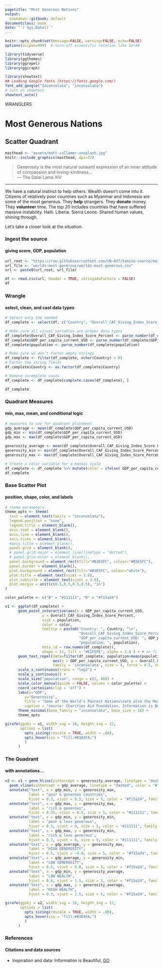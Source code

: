 ```yaml
---
pagetitle: "Most Generous Nations"
output:
  bookdown::gitbook: default
documentclass: book
date: "`r Sys.Date()`"
---
```


```r

knitr::opts_chunk$set(message=FALSE, warning=FALSE, echo=FALSE)
options(scipen=999)  # turn-off scientific notation like 1e+48

library(tidyverse)
library(ggthemes)
library(ggrepel)
library(ggiraph)

library(showtext)
## Loading Google fonts (https://fonts.google.com/)
font_add_google("Inconsolata", "inconsolata")
# turn on showtext
showtext_auto()

```

<div class="activity">
WRANGLERS  
</div>

# Most Generous Nations
## Scatter Quadrant


```r

masthead <- "assets/matt-collamer-unsplash.jpg"
knitr::include_graphics(masthead, dpi=72)

```

> Generosity is the most natural outward expression of an inner attitude of compassion and loving-kindness...\
--- The Dalai Lama XIV\

***

We have a natural instinct to help others. Wealth doesn’t come into it. Citizens of relatively poor countries such as Myanmar and Indonesia are some of the most generous. They __help__ strangers. They __donate__ money. They __volunteer__ time. The top 20 includes countries that have suffered massive instability. Haiti. Liberia. Sierra Leone. Shared human values, shining through.

Let's take a closer look at the situation.

### Ingest the source
#### giving score, GDP, population


```r

url_root <- "https://raw.githubusercontent.com/UN-AVT/kamino-source/main/sources/0-shared/data/"
url_file <- "worlds-most-generous/worlds-most-generous.csv"
url <- paste0(url_root, url_file)

df <- read.csv(url, header = TRUE, stringsAsFactors = FALSE)
df

```


### Wrangle
#### select, clean, and cast data types


```r

# Select only the needed
df_complete <- select(df, c("Country", "Overall_CAF_Giving_Index_Score_Percent", "GDP_per_capita_current_USD", "population"))

# Make sure all visual variables are proper data types
df_complete$Overall_CAF_Giving_Index_Score_Percent <- parse_number(df_complete$Overall_CAF_Giving_Index_Score_Percent)
df_complete$GDP_per_capita_current_USD <- parse_number(df_complete$GDP_per_capita_current_USD)
df_complete$population <- parse_number(df_complete$population)

# Make sure we don't factor empty strings
df_complete <- filter(df_complete, nchar(Country) > 0)
# Factor the string fields
df_complete$Country <- as.factor(df_complete$Country)

# Remove incomplete cases
df_complete <- df_complete[complete.cases(df_complete), ]

df_complete

```


### Quadrant Measures
#### min, max, mean, and conditional logic

```r

# measures to use for quadrant placement
gdp_average <- mean(df_complete$GDP_per_capita_current_USD)
gdp_min <- min(df_complete$GDP_per_capita_current_USD)
gdp_max <- max(df_complete$GDP_per_capita_current_USD)

generosity_average <- mean(df_complete$Overall_CAF_Giving_Index_Score_Percent)
generosity_min <- min(df_complete$Overall_CAF_Giving_Index_Score_Percent)
generosity_max <- max(df_complete$Overall_CAF_Giving_Index_Score_Percent)

# Create a color variable for a manual scale
df_complete <- df_complete %>% mutate(color = ifelse( GDP_per_capita_current_USD < gdp_average & Overall_CAF_Giving_Index_Score_Percent > generosity_average, 'R', 'B'))
df_complete

```



### Base Scatter Plot
#### position, shape, color, and labels


```r

# theme parameters
theme_opts <- theme(
  text = element_text(family = "inconsolata"), 
  legend.position = "none",
  legend.title = element_blank(),
  axis.text = element_blank(),
  axis.line = element_blank(),
  axis.ticks = element_blank(),
  #axis.title = element_blank(),
  panel.grid = element_blank(),
  # panel.grid.major = element_line(linetype = "dotted"),
  # panel.grid.minor = element_blank(),
  panel.background = element_rect(fill="#B3E5FC", colour="#B3E5FC"),
  panel.border = element_blank(),
  plot.background = element_rect(fill="#B3E5FC", colour="white"),
  plot.title = element_text(vjust = 3.0),
  plot.subtitle = element_text(vjust = 3.0),
  plot.margin = unit(c(0.5,0.5,0.5,0.5), "in")
)

color_palette <- c("B" = "#111111", "R" = "#f15a24")

v1 <- ggplot(df_complete) +
      geom_point_interactive(aes(x = GDP_per_capita_current_USD, 
                 y = Overall_CAF_Giving_Index_Score_Percent, 
                 size = population,
                 color = color,
                 tooltip = paste0("Country: ", Country, "\n", 
                                  "Overall_CAF_Giving_Index_Score_Percent: ", Overall_CAF_Giving_Index_Score_Percent, "%\n", 
                                  "GDP_per_capita_current_USD: ", GDP_per_capita_current_USD, "\n", 
                                  "population: ", population),
                 data_id = row.names(df_complete)), 
                 shape = 21, fill = "#E1F5FE", alpha = 1.0 ) + # or fill = "NA"
      geom_text_repel(data=filter(df_complete, population>mean(population)),
                      aes(x = GDP_per_capita_current_USD, y = Overall_CAF_Giving_Index_Score_Percent, label = Country, color = color),
                      family = 'inconsolata', size = 4, force = 0.5, nudge_x = 0.25, segment.size  = 0.2, segment.color = "grey50", direction = "both", hjust = 0) +
      scale_x_continuous(trans = "log2") +
      scale_y_continuous() +
      scale_size("population", range = c(2, 40)) +
      scale_color_manual(guide = FALSE, values = color_palette) +
      coord_cartesian(clip = 'off') +
      labs(x="GDP",
         y="Generosity",
         title = "Some of the World's Poorest Nations\nare also the Most Generous",
         caption = "source: Charities Aid Foundation, Information is Beautiful") +
      theme_minimal(base_family = "inconsolata", base_size = 16) +
      theme_opts

girafe(ggobj = v1, width_svg = 16, height_svg = 12,
       options = list(
         opts_sizing(rescale = TRUE, width = .80), 
         opts_hover(css = "fill:#81D4FA;")
         )
      )

```


### The Quadrant
#### with annotations...


```r

v2 <- v1 + geom_hline(yintercept = generosity_average, linetype = "dashed", color = "#f15a24") +
  geom_vline(xintercept = gdp_average, linetype = "dashed", color = "#f15a24") +
  annotate("text", x = gdp_min, y = generosity_max, 
           label = "poor & generous countries", 
           hjust = 0.3, vjust = 0.5, size = 5, color = "#f15a24", family = "inconsolata", fontface = 2) +
  annotate("text", x = gdp_max, y = generosity_max, 
           label = "rich & generous", 
           hjust = 0.55, vjust = 0.5, size = 5, color = "#111111", family = "inconsolata", fontface = 2) +
  annotate("text", x = gdp_min, y = generosity_min, 
           label = "poor & less generous", 
           hjust = 0.3, vjust = 0, size = 5, color = "#111111", family = "inconsolata", fontface = 2) +
  annotate("text", x = gdp_max, y = generosity_min, 
           label = "rich & less generous", 
           hjust = 0.7, vjust = 0, size = 5, color = "#111111", family = "inconsolata", fontface = 2) +
  annotate("text", x = gdp_average, y = generosity_max, 
           label = "HIGH GENEROSITY", 
           hjust = 0.5, vjust = -4.0, size = 5, color = "#f15a24", family = "inconsolata", fontface = 1) +
  annotate("text", x = gdp_average, y = generosity_min, 
           label = "LOW GENEROSITY", 
           hjust = 0.5, vjust = 5.0, size = 5, color = "#f15a24", family = "inconsolata", fontface = 1) +
  annotate("text", x = gdp_min, y = generosity_average, 
           label = "LOW WEALTH", 
           hjust = 0.8, vjust = 1.5, size = 5, color = "#f15a24", family = "inconsolata", fontface = 1) +
  annotate("text", x = gdp_max, y = generosity_average, 
           label = "HIGH WEALTH", 
           hjust = 0.3, vjust = 1.5, size = 5, color = "#f15a24", family = "inconsolata", fontface = 1)

girafe(ggobj = v2, width_svg = 16, height_svg = 12,
       options = list(
         opts_sizing(rescale = TRUE, width = .80), 
         opts_hover(css = "fill:#81D4FA;")
         )
      )

```


### References
#### Citations and data sources

* Inspiration and data: Information is Beautiful, [GO](https://informationisbeautiful.net/beautifulnews/1025-generous-countries/){target="_blank"}
